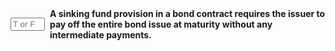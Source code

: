 ::: {.question-block}

<form onsubmit="event.preventDefault(); checkAnswerBox('module6_tf_q20','F')" style="display: flex; align-items: center; gap: 8px;">
<input type="text" id="module6_tf_q20" name="module6_tf_q20" maxlength="1" placeholder="T or F" style="width: 55px;" data-correct-answer="F" /> 
<label for="module6_tf_q20"><strong>A sinking fund provision in a bond contract requires the issuer to pay off the entire bond issue at maturity without any intermediate payments.</strong></label>
</form>

<div id="feedback-module6_tf_q20" class="feedback" data-status="" style="display:none;">
This is FALSE. A sinking fund requires the issuer to make periodic payments to retire portions of the debt before maturity.
</div>

:::
